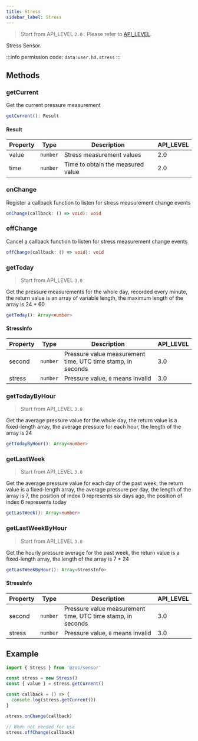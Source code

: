 ```yaml
---
title: Stress
sidebar_label: Stress
---
```


> Start from API_LEVEL `2.0` . Please refer to [API_LEVEL](../../../../guides/framework/device/compatibility.md).

Stress Sensor.

:::info
permission code: `data:user.hd.stress`
:::

## Methods

### getCurrent

Get the current pressure measurement

```ts
getCurrent(): Result
```

#### Result

| Property | Type                | Description                       | API_LEVEL |
| -------- | ------------------- | --------------------------------- | --------- |
| value    | <code>number</code> | Stress measurement values         | 2.0       |
| time     | <code>number</code> | Time to obtain the measured value | 2.0       |

### onChange

Register a callback function to listen for stress measurement change events

```ts
onChange(callback: () => void): void
```

### offChange

Cancel a callback function to listen for stress measurement change events

```ts
offChange(callback: () => void): void
```

### getToday

> Start from API_LEVEL `3.0`

Get the pressure measurements for the whole day, recorded every minute, the return value is an array of variable length, the maximum length of the array is 24 \* 60

```ts
getToday(): Array<number>
```

#### StressInfo

| Property | Type                | Description                                                 | API_LEVEL |
| -------- | ------------------- | ----------------------------------------------------------- | --------- |
| second   | <code>number</code> | Pressure value measurement time, UTC time stamp, in seconds | 3.0       |
| stress   | <code>number</code> | Pressure value, `0` means invalid                           | 3.0       |

### getTodayByHour

> Start from API_LEVEL `3.0`

Get the average pressure value for the whole day, the return value is a fixed-length array, the average pressure for each hour, the length of the array is 24

```ts
getTodayByHour(): Array<number>
```

### getLastWeek

> Start from API_LEVEL `3.0`

Get the average pressure value for each day of the past week, the return value is a fixed-length array, the average pressure per day, the length of the array is 7, the position of index 0 represents six days ago, the position of index 6 represents today

```ts
getLastWeek(): Array<number>
```

### getLastWeekByHour

> Start from API_LEVEL `3.0`

Get the hourly pressure average for the past week, the return value is a fixed-length array, the length of the array is 7 \* 24

```ts
getLastWeekByHour(): Array<StressInfo>
```

#### StressInfo

| Property | Type                | Description                                                 | API_LEVEL |
| -------- | ------------------- | ----------------------------------------------------------- | --------- |
| second   | <code>number</code> | Pressure value measurement time, UTC time stamp, in seconds | 3.0       |
| stress   | <code>number</code> | Pressure value, `0` means invalid                           | 3.0       |

## Example

```js
import { Stress } from '@zos/sensor'

const stress = new Stress()
const { value } = stress.getCurrent()

const callback = () => {
  console.log(stress.getCurrent())
}

stress.onChange(callback)

// When not needed for use
stress.offChange(callback)
```
